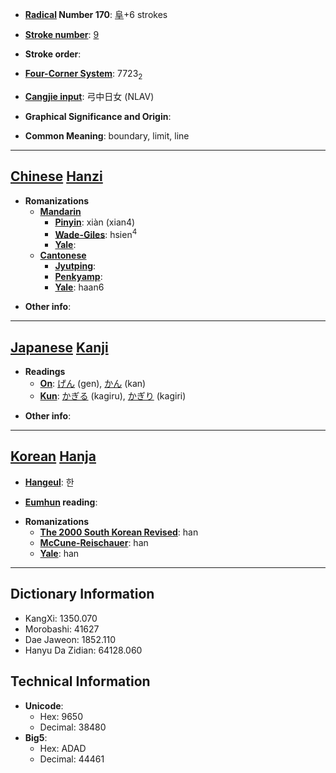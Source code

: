 * '''[[Wiktionary:Chinese radical index| Radical]] Number 170''': [[Wiktionary:Chinese radical index 阜|阜]]+6 strokes

* '''[[Wiktionary:Chinese total strokes index|Stroke number]]''': [[Wiktionary:Chinese total strokes index 9|9]]

* '''Stroke order''': 

* '''[[Wiktionary:Chinese four corner index|Four-Corner System]]''': 7723<sub>2</sub>

* '''[[Wiktionary:Chinese Cangjie index|Cangjie input]]''': 弓中日女 (NLAV)

* '''Graphical Significance and Origin''': 

* '''Common Meaning''': boundary, limit, line

----

== [[Chinese]] [[Hanzi]] ==

* '''Romanizations'''
** '''[[Mandarin]]'''
*** '''[[Pinyin]]''': xiàn (xian4)
*** '''[[Wade-Giles]]''': hsien<sup>4</sup>
*** '''[[Yale]]''': 
** '''[[Cantonese]]'''
*** '''[[Jyutping]]''':
*** '''[[Penkyamp]]''': 
*** '''[[Yale]]''': haan6

* '''Other info''': 

----

== [[Japanese]] [[Kanji]] ==

* '''Readings'''
** '''[[On]]''': [[げん]] (gen), [[かん]] (kan)
** '''[[Kun]]''': [[かぎる]] (kagiru), [[かぎり]] (kagiri)

* '''Other info''':  

----

== [[Korean]] [[Hanja]] ==

* '''[[Hangeul]]''': 한

* '''[[Eumhun]] reading''': 

* '''Romanizations'''
** '''[[The 2000 South Korean Revised Romanization|The 2000 South Korean Revised]]''': han
** '''[[McCune-Reischauer]]''': han
** '''[[Yale]]''': han

----

== Dictionary Information ==

* KangXi: 1350.070
* Morobashi: 41627
* Dae Jaweon: 1852.110
* Hanyu Da Zidian: 64128.060

== Technical Information ==

* '''Unicode''':
** Hex: 9650
** Decimal: 38480
* '''Big5''':
** Hex: ADAD
** Decimal: 44461